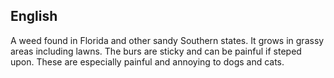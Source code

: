 {{wikify}}
{{rfc|encyclopedic?}}

==English==

A weed found in Florida and other  sandy Southern states.  It grows in grassy areas including lawns.  The burs are sticky and can be painful if steped upon.  These are especially painful and annoying to dogs and cats.